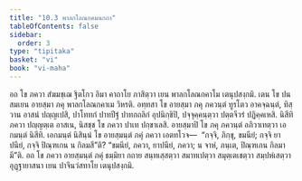 ```yaml
---
title: "10.3 พาลกโลณกคมนกถา"
tableOfContents: false
sidebar:
  order: 3
type: "tipitaka"
basket: "vi"
book: "vi-maha"
---
```



<DynamicBreadcrumb />

<Division number="465" book="vi-maha">

<Paragraph number="1991" book="vi-maha">
อถ โข ภควา สํฆมชฺเฌ ฐิตโกว อิมา คาถาโย ภาสิตฺวา เยน พาลกโลณกคาโม เตนุปสงฺกมิ. เตน โข ปน สมเยน อายสฺมา ภคุ พาลกโลณกคาเม วิหรติ. อทฺทสา โข อายสฺมา ภคุ ภควนฺตํ ทูรโตว อาคจฺฉนฺตํ, ทิสฺวาน อาสนํ ปญฺญเปสิ, ปาโททกํ ปาทปีฐํ ปาทกถลิกํ อุปนิกฺขิปิ, ปจฺจุคฺคนฺตฺวา ปตฺตจีวรํ ปฏิคฺคเหสิ. นิสีทิ ภควา ปญฺญตฺเต อาสเน, นิสชฺช โข ภควา ปาเท ปกฺขาเลสิ. อายสฺมาปิ โข ภคุ ภควนฺตํ อภิวาเทตฺวา เอกมนฺตํ นิสีทิ. เอกมนฺตํ นิสินฺนํ โข อายสฺมนฺตํ ภคุํ ภควา เอตทโวจ—  “กจฺจิ, ภิกฺขุ, ขมนียํ; กจฺจิ ยาปนียํ, กจฺจิ ปิณฺฑเกน น กิลมสี”ติ? “ขมนียํ, ภควา, ยาปนียํ, ภควา; น จาหํ, ภนฺเต, ปิณฺฑเกน กิลมามี”ติ. อถ โข ภควา อายสฺมนฺตํ ภคุํ ธมฺมิยา กถาย สนฺทเสฺสตฺวา สมาทเปตฺวา สมุตฺเตเชตฺวา สมฺปหํเสตฺวา อุฏฺฐายาสนา เยน ปาจีนวํสทาโย เตนุปสงฺกมิ.
</Paragraph>
</Division>